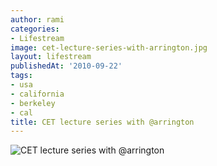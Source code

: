 ```yaml
---
author: rami
categories:
- Lifestream
image: cet-lecture-series-with-arrington.jpg
layout: lifestream
publishedAt: '2010-09-22'
tags:
- usa
- california
- berkeley
- cal
title: CET lecture series with @arrington
---
```


![CET lecture series with @arrington](/assets/images/content/lifestream/cet-lecture-series-with-arrington.jpg)
